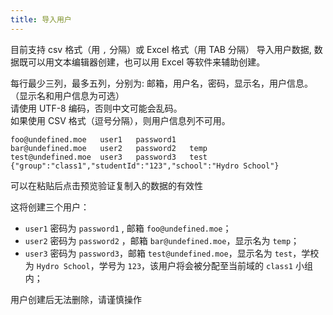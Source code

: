 ```yaml
---
title: 导入用户
---
```


目前支持 csv 格式（用 `,` 分隔）或 Excel 格式（用 TAB 分隔） 导入用户数据, 数据既可以用文本编辑器创建，也可以用 Excel 等软件来辅助创建。  

每行最少三列，最多五列，分别为: 邮箱，用户名，密码，显示名，用户信息。（显示名和用户信息为可选）  
请使用 UTF-8 编码，否则中文可能会乱码。  
如果使用 CSV 格式（逗号分隔），则用户信息列不可用。

```text
foo@undefined.moe	user1	password1
bar@undefined.moe	user2	password2	temp
test@undefined.moe	user3	password3	test	{"group":"class1","studentId":"123","school":"Hydro School"}
```

可以在粘贴后点击预览验证复制入的数据的有效性

这将创建三个用户：

- `user1` 密码为 `password1` , 邮箱 `foo@undefined.moe`；
- `user2` 密码为 `password2` ，邮箱 `bar@undefined.moe`，显示名为 `temp`；
- `user3` 密码为 `password3`，邮箱 `test@undefined.moe`，显示名为 `test`，学校为 `Hydro School`，学号为 `123`，该用户将会被分配至当前域的 `class1` 小组内；

<Callout type="warn">
用户创建后无法删除，请谨慎操作
</Callout>
